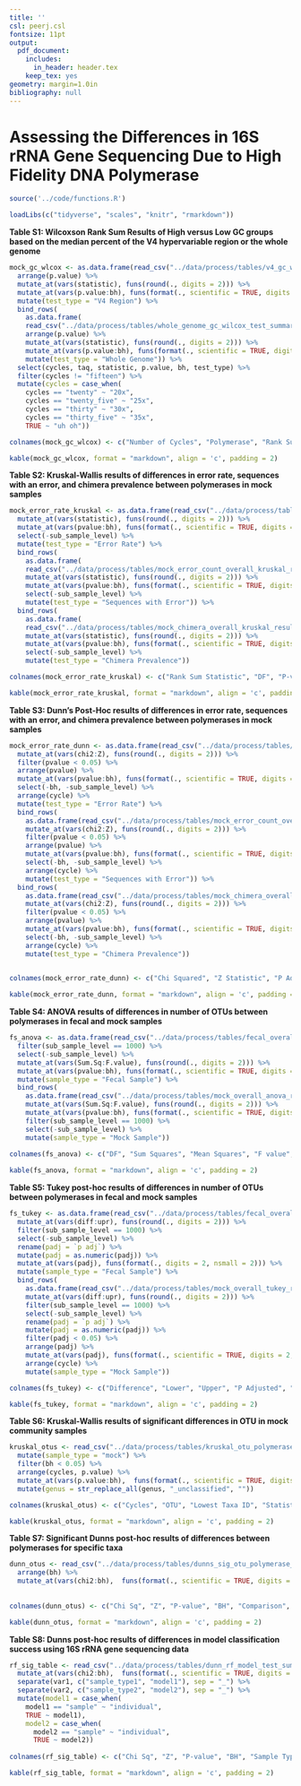 ```yaml
---
title: ''
csl: peerj.csl
fontsize: 11pt
output:
  pdf_document:
    includes:
      in_header: header.tex
    keep_tex: yes
geometry: margin=1.0in
bibliography: null
---
```


# Assessing the Differences in 16S rRNA Gene Sequencing Due to High Fidelity DNA Polymerase

\vspace{10mm}

\begin{center}
Marc A Sze and Patrick D Schloss

\vspace{10mm}

Supplemental
\end{center}


\newpage

```r

source('../code/functions.R')

loadLibs(c("tidyverse", "scales", "knitr", "rmarkdown"))

```



**Table S1: Wilcoxson Rank Sum Results of High versus Low GC groups based on the median percent of the V4 hypervariable region or the whole genome**

```r

mock_gc_wlcox <- as.data.frame(read_csv("../data/process/tables/v4_gc_wilcox_test_summary.csv")) %>% 
  arrange(p.value) %>% 
  mutate_at(vars(statistic), funs(round(., digits = 2))) %>% 
  mutate_at(vars(p.value:bh), funs(format(., scientific = TRUE, digits = 2, nsmall = 2))) %>% 
  mutate(test_type = "V4 Region") %>% 
  bind_rows(
    as.data.frame(
    read_csv("../data/process/tables/whole_genome_gc_wilcox_test_summary.csv")) %>% 
    arrange(p.value) %>% 
    mutate_at(vars(statistic), funs(round(., digits = 2))) %>% 
    mutate_at(vars(p.value:bh), funs(format(., scientific = TRUE, digits = 2, nsmall = 2))) %>% 
    mutate(test_type = "Whole Genome")) %>% 
  select(cycles, taq, statistic, p.value, bh, test_type) %>% 
  filter(cycles != "fifteen") %>% 
  mutate(cycles = case_when(
    cycles == "twenty" ~ "20x", 
    cycles == "twenty_five" ~ "25x", 
    cycles == "thirty" ~ "30x", 
    cycles == "thirty_five" ~ "35x", 
    TRUE ~ "uh oh"))

colnames(mock_gc_wlcox) <- c("Number of Cycles", "Polymerase", "Rank Sum Statistic", "P-value", "BH", "Test Type")

kable(mock_gc_wlcox, format = "markdown", align = 'c', padding = 2)
```



\newpage

**Table S2: Kruskal-Wallis results of differences in error rate, sequences with an error, and chimera prevalence between polymerases in mock samples**

```r

mock_error_rate_kruskal <- as.data.frame(read_csv("../data/process/tables/mock_error_overall_kruskal_results.csv")) %>% 
  mutate_at(vars(statistic), funs(round(., digits = 2))) %>% 
  mutate_at(vars(pvalue:bh), funs(format(., scientific = TRUE, digits = 2, nsmall = 2))) %>% 
  select(-sub_sample_level) %>% 
  mutate(test_type = "Error Rate") %>% 
  bind_rows(
    as.data.frame(
    read_csv("../data/process/tables/mock_error_count_overall_kruskal_results.csv")) %>% 
    mutate_at(vars(statistic), funs(round(., digits = 2))) %>% 
    mutate_at(vars(pvalue:bh), funs(format(., scientific = TRUE, digits = 2, nsmall = 2))) %>% 
    select(-sub_sample_level) %>% 
    mutate(test_type = "Sequences with Error")) %>% 
  bind_rows(
    as.data.frame(
    read_csv("../data/process/tables/mock_chimera_overall_kruskal_results.csv")) %>% 
    mutate_at(vars(statistic), funs(round(., digits = 2))) %>% 
    mutate_at(vars(pvalue:bh), funs(format(., scientific = TRUE, digits = 2, nsmall = 2))) %>% 
    select(-sub_sample_level) %>% 
    mutate(test_type = "Chimera Prevalence"))

colnames(mock_error_rate_kruskal) <- c("Rank Sum Statistic", "DF", "P-value", "BH", "Cycle", "Test Type")

kable(mock_error_rate_kruskal, format = "markdown", align = 'c', padding = 2)
```



\newpage


**Table S3: Dunn's Post-Hoc results of differences in error rate, sequences with an error, and chimera prevalence between polymerases in mock samples**

```r

mock_error_rate_dunn <- as.data.frame(read_csv("../data/process/tables/mock_error_overall_dunn_results.csv")) %>% 
  mutate_at(vars(chi2:Z), funs(round(., digits = 2))) %>% 
  filter(pvalue < 0.05) %>% 
  arrange(pvalue) %>% 
  mutate_at(vars(pvalue:bh), funs(format(., scientific = TRUE, digits = 2, nsmall = 2))) %>% 
  select(-bh, -sub_sample_level) %>% 
  arrange(cycle) %>% 
  mutate(test_type = "Error Rate") %>% 
  bind_rows(
    as.data.frame(read_csv("../data/process/tables/mock_error_count_overall_dunn_results.csv")) %>% 
    mutate_at(vars(chi2:Z), funs(round(., digits = 2))) %>% 
    filter(pvalue < 0.05) %>% 
    arrange(pvalue) %>% 
    mutate_at(vars(pvalue:bh), funs(format(., scientific = TRUE, digits = 2, nsmall = 2))) %>% 
    select(-bh, -sub_sample_level) %>% 
    arrange(cycle) %>% 
    mutate(test_type = "Sequences with Error")) %>% 
  bind_rows(
    as.data.frame(read_csv("../data/process/tables/mock_chimera_overall_dunn_results.csv")) %>% 
    mutate_at(vars(chi2:Z), funs(round(., digits = 2))) %>% 
    filter(pvalue < 0.05) %>% 
    arrange(pvalue) %>% 
    mutate_at(vars(pvalue:bh), funs(format(., scientific = TRUE, digits = 2, nsmall = 2))) %>% 
    select(-bh, -sub_sample_level) %>% 
    arrange(cycle) %>% 
    mutate(test_type = "Chimera Prevalence"))
  

colnames(mock_error_rate_dunn) <- c("Chi Squared", "Z Statistic", "P Adjusted", "Comparison", "Cycle", "Test Type")

kable(mock_error_rate_dunn, format = "markdown", align = 'c', padding = 2)
```

\newpage


**Table S4: ANOVA results of differences in number of OTUs between polymerases in fecal and mock samples**

```r

fs_anova <- as.data.frame(read_csv("../data/process/tables/fecal_overall_anova_results.csv")) %>% 
  filter(sub_sample_level == 1000) %>% 
  select(-sub_sample_level) %>% 
  mutate_at(vars(Sum.Sq:F.value), funs(round(., digits = 2))) %>% 
  mutate_at(vars(pvalue:bh), funs(format(., scientific = TRUE, digits = 2, nsmall = 2))) %>% 
  mutate(sample_type = "Fecal Sample") %>% 
  bind_rows(
    as.data.frame(read_csv("../data/process/tables/mock_overall_anova_results.csv")) %>% 
    mutate_at(vars(Sum.Sq:F.value), funs(round(., digits = 2))) %>% 
    mutate_at(vars(pvalue:bh), funs(format(., scientific = TRUE, digits = 2, nsmall = 2))) %>% 
    filter(sub_sample_level == 1000) %>% 
    select(-sub_sample_level) %>% 
    mutate(sample_type = "Mock Sample"))
  
colnames(fs_anova) <- c("DF", "Sum Squares", "Mean Squares", "F value", "P-value", "BH", "Cycle", "Sample Type")

kable(fs_anova, format = "markdown", align = 'c', padding = 2)
```


\newpage


**Table S5: Tukey post-hoc results of differences in number of OTUs between polymerases in fecal and mock samples**

```r

fs_tukey <- as.data.frame(read_csv("../data/process/tables/fecal_overall_tukey_results.csv")) %>% 
  mutate_at(vars(diff:upr), funs(round(., digits = 2))) %>% 
  filter(sub_sample_level == 1000) %>% 
  select(-sub_sample_level) %>% 
  rename(padj = `p adj`) %>% 
  mutate(padj = as.numeric(padj)) %>% 
  mutate_at(vars(padj), funs(format(., digits = 2, nsmall = 2))) %>% 
  mutate(sample_type = "Fecal Sample") %>% 
  bind_rows(
    as.data.frame(read_csv("../data/process/tables/mock_overall_tukey_results.csv")) %>% 
    mutate_at(vars(diff:upr), funs(round(., digits = 2))) %>% 
    filter(sub_sample_level == 1000) %>% 
    select(-sub_sample_level) %>% 
    rename(padj = `p adj`) %>% 
    mutate(padj = as.numeric(padj)) %>% 
    filter(padj < 0.05) %>% 
    arrange(padj) %>% 
    mutate_at(vars(padj), funs(format(., scientific = TRUE, digits = 2, nsmall = 2))) %>% 
    arrange(cycle) %>% 
    mutate(sample_type = "Mock Sample"))

colnames(fs_tukey) <- c("Difference", "Lower", "Upper", "P Adjusted", "Comparison", "Cycle", "Sample Type")

kable(fs_tukey, format = "markdown", align = 'c', padding = 2)

```


\newpage

**Table S6: Kruskal-Wallis results of significant differences in OTU in mock community samples**

```r

kruskal_otus <- read_csv("../data/process/tables/kruskal_otu_polymerase_mock_diffs_summary.csv") %>% 
  mutate(sample_type = "mock") %>% 
  filter(bh < 0.05) %>% 
  arrange(cycles, p.value) %>% 
  mutate_at(vars(p.value:bh),  funs(format(., scientific = TRUE, digits = 2, nsmall = 2))) %>% 
  mutate(genus = str_replace_all(genus, "_unclassified", ""))

colnames(kruskal_otus) <- c("Cycles", "OTU", "Lowest Taxa ID", "Statistic", "P-value", "BH", "Sample Type")

kable(kruskal_otus, format = "markdown", align = 'c', padding = 2)

```


\newpage

**Table S7: Significant Dunns post-hoc results of differences between polymerases for specific taxa**

\footnotesize

```r

dunn_otus <- read_csv("../data/process/tables/dunns_sig_otu_polymerase_mock_diffs_summary.csv") %>% 
  arrange(bh) %>% 
  mutate_at(vars(chi2:bh),  funs(format(., scientific = TRUE, digits = 2, nsmall = 2)))
  
  
colnames(dunn_otus) <- c("Chi Sq", "Z", "P-value", "BH", "Comparison", "Cycles", "OTU", "Taxa", "Part of Mock")

kable(dunn_otus, format = "markdown", align = 'c', padding = 2)

```

\normalsize

\newpage


**Table S8: Dunns post-hoc results of differences in model classification success using 16S rRNA gene sequencing data**

```r

rf_sig_table <- read_csv("../data/process/tables/dunn_rf_model_test_summary.csv") %>% 
  mutate_at(vars(chi2:bh),  funs(format(., scientific = TRUE, digits = 2, nsmall = 2))) %>% 
  separate(var1, c("sample_type1", "model1"), sep = "_") %>% 
  separate(var2, c("sample_type2", "model2"), sep = "_") %>% 
  mutate(model1 = case_when(
    model1 == "sample" ~ "individual", 
    TRUE ~ model1), 
    model2 = case_when(
      model2 == "sample" ~ "individual", 
      TRUE ~ model2))
  
colnames(rf_sig_table) <- c("Chi Sq", "Z", "P-value", "BH", "Sample Type 1", "Model 1", "Sample Type 2", "Model 2")

kable(rf_sig_table, format = "markdown", align = 'c', padding = 2)

```


\newpage







